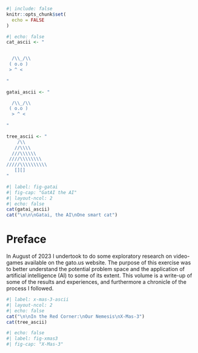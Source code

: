 ```r
#| include: false
knitr::opts_chunk$set(
  echo = FALSE
)
```

```r
#| echo: false
cat_ascii <- "


  /\\_/\\
 ( o.o )
 > ^ <
 
"

gatai_ascii <- "

  /\\_/\\
 ( o.o )
  > ^ <
 
"

tree_ascii <- "
    /\\
   //\\\\
  ///\\\\\\
 ////\\\\\\\\
/////\\\\\\\\\\
   [][]
"
```

```r
#| label: fig-gatai
#| fig-cap: "GatAI the AI"
#| layout-ncol: 2
#| echo: false
cat(gatai_ascii)
cat("\n\n\nGatai, the AI\nOne smart cat")
```

# Preface {.unnumbered}

In August of 2023 I undertook to do some exploratory research on video-games available on the gato.us website. The purpose of this exercise was to better understand the potential problem space and the application of artificial intelligence (AI) to some of its extent. This volume is a write-up of some of the results and experiences, and furthermore a chronicle of the process I followed.

```r
#| label: x-mas-3-ascii
#| layout-ncol: 2
#| echo: false
cat("\n\nIn the Red Corner:\nOur Nemesis\nX-Mas-3")
cat(tree_ascii)
```

```r
#| echo: false
#| label: fig-xmas3
#| fig-cap: "X-Mas-3"

```
